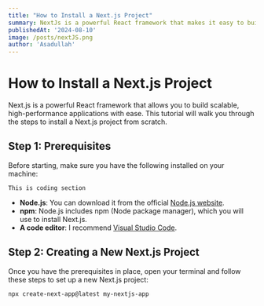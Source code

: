 ```yaml
---
title: "How to Install a Next.js Project"
summary: NextJs is a powerful React framework that makes it easy to build server-rendered React applications. This post will introduce you to the basics of NextJs.
publishedAt: '2024-08-10'
image: /posts/nextJS.png
author: 'Asadullah'
---
```



# How to Install a Next.js Project

Next.js is a powerful React framework that allows you to build scalable, high-performance applications with ease. This tutorial will walk you through the steps to install a Next.js project from scratch.

## Step 1: Prerequisites

Before starting, make sure you have the following installed on your machine:

```
This is coding section 
```
- **Node.js**: You can download it from the official [Node.js website](https://nodejs.org).
- **npm**: Node.js includes npm (Node package manager), which you will use to install Next.js.
- **A code editor**: I recommend [Visual Studio Code](https://code.visualstudio.com/).

## Step 2: Creating a New Next.js Project

Once you have the prerequisites in place, open your terminal and follow these steps to set up a new Next.js project:

```bash
npx create-next-app@latest my-nextjs-app
